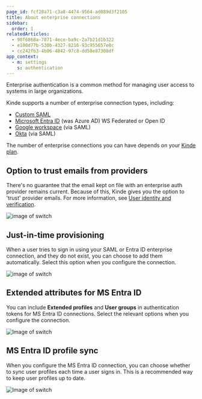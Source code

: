 ```yaml
---
page_id: fcf28a71-c3a8-4474-9564-ad089d3f2105
title: About enterprise connections
sidebar:
  order: 1
relatedArticles:
  - 98f6868a-7871-4ece-ba9c-2a7b21d1b322
  - e100d77b-530b-4327-8216-93c955657e0c
  - cc242fb3-4b06-4842-97c8-dd58e87308df
app_context:
  - m: settings
    s: authentication
---
```


Enterprise authentication is a common method for managing user access to systems in large organizations.

Kinde supports a number of enterprise connection types, including:

- [Custom SAML](/authenticate/enterprise-connections/custom-saml/)
- [Microsoft Entra ID](/authenticate/enterprise-connections/azure/) (was Azure AD) WS Federated or Open ID
- [Google workspace](/authenticate/enterprise-connections/custom-saml-google-workspace/) (via SAML)
- [Okta](/authenticate/enterprise-connections/okta-saml-connection/) (via SAML)

<Aside type="upgrade">

The number of enterprise connections you can have depends on your [Kinde plan](https://kinde.com/pricing/).

</Aside>

## Option to trust emails from providers

There's no guarantee that the email kept on file with an enterprise auth provider remains current. Because of this, Kinde gives you the option to 'trust' provider emails. For more information, see [User identity and verification](/authenticate/about-auth/identity-and-verification/).

![image of switch](https://imagedelivery.net/skPPZTHzSlcslvHjesZQcQ/92f20fc4-7dcb-4ce1-9fb2-74b4db67e200/public)

## Just-in-time provisioning

When a user tries to sign in using your SAML or Entra ID enterprise connection, and they do not exist, you can choose to add them automatically. Select this option when you configure the connection.

![image of switch](https://imagedelivery.net/skPPZTHzSlcslvHjesZQcQ/74717fdb-d6d2-4f0b-dcf6-2aef95cb7600/public)

## Extended attributes for MS Entra ID

You can include **Extended profiles** and **User groups** in authentication tokens for MS Entra ID connections. Select the relevant options when you configure the connection.

![Image of switch](https://imagedelivery.net/skPPZTHzSlcslvHjesZQcQ/bc92867f-2fc8-4676-2019-ce4b81783c00/public)

## MS Entra ID profile sync

When you configure the MS Entra ID connection, you can choose whether to sync user profiles each time a user signs in. This is a recommended way to keep user profiles up to date.

![Image of switch](https://imagedelivery.net/skPPZTHzSlcslvHjesZQcQ/213ae1cc-98a7-4191-30df-6d2fde695500/public)
